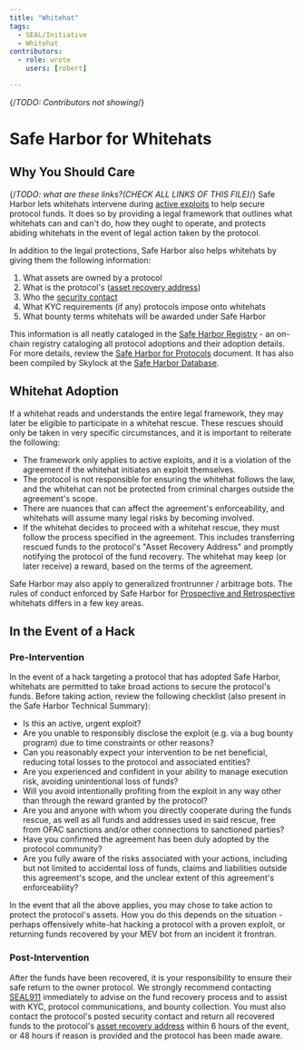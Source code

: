 ```yaml
---
title: "Whitehat"
tags:
  - SEAL/Initiative
  - Whitehat
contributors:
  - role: wrote
    users: [robert]

---
```

{/*TODO: Contributors not showing*/}

<TagProvider>
<TagFilter />

# Safe Harbor for Whitehats

<TagList tags={frontmatter.tags} />
<AttributionList contributors={frontmatter.contributors} />

## Why You Should Care
{/*TODO: what are these links?(CHECK ALL LINKS OF THIS FILE)*/}
Safe Harbor lets whitehats intervene during [active exploits](./key-terms.md#active-exploit) to help secure protocol funds. It does so by providing a legal framework that outlines what whitehats can and can't do, how they ought to operate, and protects abiding whitehats in the event of legal action taken by the protocol.

In addition to the legal protections, Safe Harbor also helps whitehats by giving them the following information:

1. What assets are owned by a protocol
2. What is the protocol's ([asset recovery address](./key-terms.md#asset-recovery-address))
3. Who the [security contact](../security-contact.md)
4. What KYC requirements (if any) protocols impose onto whitehats
5. What bounty terms whitehats will be awarded under Safe Harbor

This information is all neatly cataloged in the [Safe Harbor Registry](./key-terms.md#safe-harbor-registry) - an on-chain registry cataloging all protocol adoptions and their adoption details. For more details, review the [Safe Harbor for Protocols](./protocol.md) document. It has also been compiled by Skylock at the [Safe Harbor Database](skylock.xyz/safeharbor/database).

## Whitehat Adoption

If a whitehat reads and understands the entire legal framework, they may later be eligible to participate in a whitehat rescue. These rescues should only be taken in very specific circumstances, and it is important to reiterate the following:

- The framework only applies to active exploits, and it is a violation of the agreement if the whitehat initiates an exploit themselves.
- The protocol is not responsible for ensuring the whitehat follows the law, and the whitehat can not be protected from criminal charges outside the agreement's scope.
- There are nuances that can affect the agreement's enforceability, and whitehats will assume many legal risks by becoming involved.
- If the whitehat decides to proceed with a whitehat rescue, they must follow the process specified in the agreement. This includes transferring rescued funds to the protocol's "Asset Recovery Address" and promptly notifying the protocol of the fund recovery. The whitehat may keep (or later receive) a reward, based on the terms of the agreement.

Safe Harbor may also apply to generalized frontrunner / arbitrage bots. The rules of conduct enforced by Safe Harbor for [Prospective and Retrospective](./key-terms.md#prospective--retrospective-whitehats) whitehats differs in a few key areas.

## In the Event of a Hack

### Pre-Intervention

In the event of a hack targeting a protocol that has adopted Safe Harbor, whitehats are permitted to take broad actions to secure the protocol's funds. Before taking action, review the following checklist (also present in the Safe Harbor Technical Summary):

- Is this an active, urgent exploit?
- Are you unable to responsibly disclose the exploit (e.g. via a bug bounty program) due to time constraints or other reasons?
- Can you reasonably expect your intervention to be net beneficial, reducing total losses to the protocol and associated entities?
- Are you experienced and confident in your ability to manage execution risk, avoiding unintentional loss of funds?
- Will you avoid intentionally profiting from the exploit in any way other than through the reward granted by the protocol?
- Are you and anyone with whom you directly cooperate during the funds rescue, as well as all funds and addresses used in said rescue, free from OFAC sanctions and/or other connections to sanctioned parties?
- Have you confirmed the agreement has been duly adopted by the protocol community?
- Are you fully aware of the risks associated with your actions, including but not limited to accidental loss of funds, claims and liabilities outside this agreement's scope, and the unclear extent of this agreement's enforceability?

In the event that all the above applies, you may chose to take action to protect the protocol's assets. How you do this depends on the situation - perhaps offensively white-hat hacking a protocol with a proven exploit, or returning funds recovered by your MEV bot from an incident it frontran.

### Post-Intervention

After the funds have been recovered, it is your responsibility to ensure their safe return to the owner protocol. We strongly recommend contacting [SEAL911](/seal-911) immediately to advise on the fund recovery process and to assist with KYC, protocol communications, and bounty collection. You must also contact the protocol's posted security contact and return all recovered funds to the protocol's [asset recovery address](./key-terms.md#asset-recovery-address) within 6 hours of the event, or 48 hours if reason is provided and the protocol has been made aware.

</TagProvider>